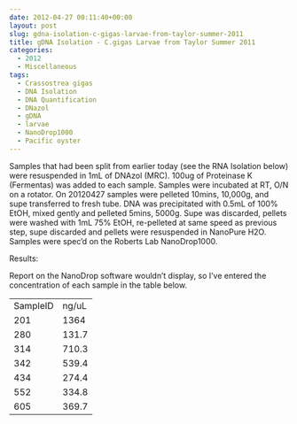 ```yaml
---
date: 2012-04-27 00:11:40+00:00
layout: post
slug: gdna-isolation-c-gigas-larvae-from-taylor-summer-2011
title: gDNA Isolation - C.gigas Larvae from Taylor Summer 2011
categories:
  - 2012
  - Miscellaneous
tags:
  - Crassostrea gigas
  - DNA Isolation
  - DNA Quantification
  - DNazol
  - gDNA
  - larvae
  - NanoDrop1000
  - Pacific oyster
---
```


Samples that had been split from earlier today (see the RNA Isolation below) were resuspended in 1mL of DNAzol (MRC). 100ug of Proteinase K (Fermentas) was added to each sample. Samples were incubated at RT, O/N on a rotator. On 20120427 samples were pelleted 10mins, 10,000g, and supe transferred to fresh tube. DNA was precipitated with 0.5mL of 100% EtOH, mixed gently and pelleted 5mins, 5000g. Supe was discarded, pellets were washed with 1mL 75% EtOH, re-pelleted at same speed as previous step, supe discarded and pellets were resuspended in NanoPure H2O. Samples were spec'd on the Roberts Lab NanoDrop1000.

Results:

Report on the NanoDrop software wouldn't display, so I've entered the concentration of each sample in the table below.

<table class="wiki_table mceItemTable" >
<tbody >
<tr >

<td >SampleID
</td>

<td >ng/uL
</td>
</tr>
<tr >

<td >201
</td>

<td >1364
</td>
</tr>
<tr >

<td >280
</td>

<td >131.7
</td>
</tr>
<tr >

<td >314
</td>

<td >710.3
</td>
</tr>
<tr >

<td >342
</td>

<td >539.4
</td>
</tr>
<tr >

<td >434
</td>

<td >274.4
</td>
</tr>
<tr >

<td >552
</td>

<td >334.8
</td>
</tr>
<tr >

<td >605
</td>

<td >369.7
</td>
</tr>
</tbody>
</table>


